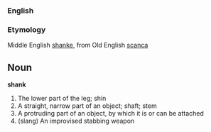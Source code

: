 ===English===
===Etymology===
Middle English [[shanke]], from Old English [[scanca]]

==Noun==
'''shank'''

# The lower part of the leg; shin
# A straight, narrow part of an object; shaft; stem
# A protruding part of an object, by which it is or can be attached
# (slang) An improvised stabbing weapon